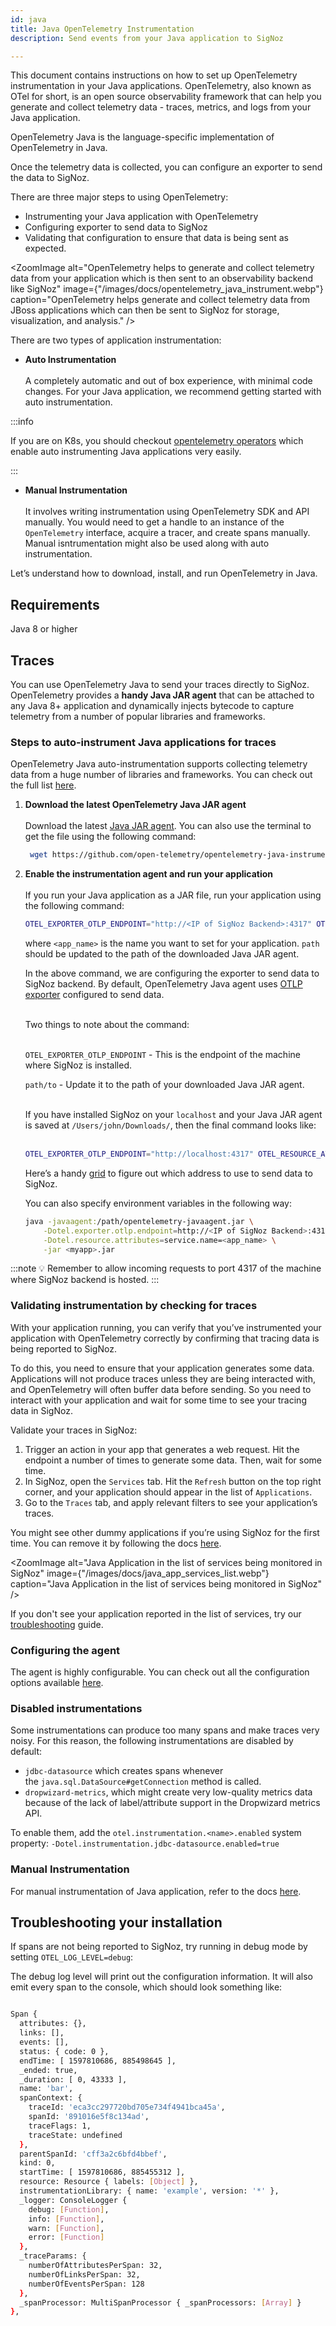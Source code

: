 ```yaml
---
id: java
title: Java OpenTelemetry Instrumentation
description: Send events from your Java application to SigNoz

---
```







This document contains instructions on how to set up OpenTelemetry instrumentation in your Java applications. OpenTelemetry, also known as OTel for short, is an open source observability framework that can help you generate and collect telemetry data - traces, metrics, and logs from your Java application.

OpenTelemetry Java is the language-specific implementation of OpenTelemetry in Java.

Once the telemetry data is collected, you can configure an exporter to send the data to SigNoz.

There are three major steps to using OpenTelemetry:

- Instrumenting your Java application with OpenTelemetry
- Configuring exporter to send data to SigNoz
- Validating that configuration to ensure that data is being sent as expected.


<ZoomImage
  alt="OpenTelemetry helps to generate and collect telemetry data from your application which is then sent to an observability backend like SigNoz"
  image={"/images/docs/opentelemetry_java_instrument.webp"}
  caption="OpenTelemetry helps generate and collect telemetry data from JBoss applications which can then be sent to SigNoz for storage, visualization, and analysis."
/>

There are two types of application instrumentation:

- **Auto Instrumentation**<br></br>
A completely automatic and out of box experience, with minimal code changes. For your Java application, we recommend getting started with auto instrumentation.

:::info

  If you are on K8s, you should checkout [opentelemetry operators](/docs/tutorial/opentelemetry-operator-usage/#opentelemetry-auto-instrumentation-injection) which enable auto instrumenting Java applications very easily.

:::

- **Manual Instrumentation**<br></br>
It involves writing instrumentation using OpenTelemetry SDK and API manually. You would need to get a handle to an instance of the `OpenTelemetry` interface, acquire a tracer, and create spans manually. Manual isntrumentation might also be used along with auto instrumentation.

Let’s understand how to download, install, and run OpenTelemetry in Java.

## Requirements

Java 8 or higher

## Traces

You can use OpenTelemetry Java to send your traces directly to SigNoz. OpenTelemetry provides a **handy Java JAR agent** that can be attached to any Java 8+ application and dynamically injects bytecode to capture telemetry from a number of popular libraries and frameworks. 

### Steps to auto-instrument Java applications for traces

OpenTelemetry Java auto-instrumentation supports collecting telemetry data from a huge number of libraries and frameworks. You can check out the full list [here](https://github.com/open-telemetry/opentelemetry-java-instrumentation/blob/main/docs/supported-libraries.md).

1. **Download the latest OpenTelemetry Java JAR agent**<br></br>
   Download the latest [Java JAR agent](https://github.com/open-telemetry/opentelemetry-java-instrumentation/releases/latest/download/opentelemetry-javaagent.jar). You can also use the terminal to get the file using the following command:
   
   ```bash
    wget https://github.com/open-telemetry/opentelemetry-java-instrumentation/releases/latest/download/opentelemetry-javaagent.jar
    ```
    

2. **Enable the instrumentation agent and run your application**<br></br>
   If you run your Java application as a JAR file, run your application using the following command:
    
    ```bash
    OTEL_EXPORTER_OTLP_ENDPOINT="http://<IP of SigNoz Backend>:4317" OTEL_RESOURCE_ATTRIBUTES=service.name=<app_name> java -javaagent:/path/to/opentelemetry-javaagent.jar -jar  <myapp>.jar
    ```
    
    where `<app_name>` is the name you want to set for your application. `path` should be updated to the path of the downloaded Java JAR agent.
    
    
    In the above command, we are configuring the exporter to send data to SigNoz backend. By default, OpenTelemetry Java agent uses [OTLP exporter](https://github.com/open-telemetry/opentelemetry-java/tree/main/exporters/otlp) configured to send data.<br></br>
    
    Two things to note about the command:<br></br>

    `OTEL_EXPORTER_OTLP_ENDPOINT` - This is the endpoint of the machine where SigNoz is installed.

    `path/to` -  Update it to the path of your downloaded Java JAR agent.<br></br>
    
    If you have installed SigNoz on your `localhost` and your Java JAR agent is saved at `/Users/john/Downloads/`, then the final command looks like:<br></br>
    
    ```bash
    OTEL_EXPORTER_OTLP_ENDPOINT="http://localhost:4317" OTEL_RESOURCE_ATTRIBUTES=service.name=javaApp java -javaagent:/Users/john/Downloads/opentelemetry-javaagent.jar -jar target/*.jar
    ```
    
    Here’s a handy [grid](https://signoz.io/docs/instrumentation/troubleshoot-instrumentation/) to figure out which address to use to send data to SigNoz.
    
    You can also specify environment variables in the following way:
    
    ```bash
    java -javaagent:/path/opentelemetry-javaagent.jar \
        -Dotel.exporter.otlp.endpoint=http://<IP of SigNoz Backend>:4317 \
        -Dotel.resource.attributes=service.name=<app_name> \
        -jar <myapp>.jar
    ```
    

:::note
💡 Remember to allow incoming requests to port 4317 of the machine where SigNoz backend is hosted.
:::

### Validating instrumentation by checking for traces

With your application running, you can verify that you’ve instrumented your application with OpenTelemetry correctly by confirming that tracing data is being reported to SigNoz.

To do this, you need to ensure that your application generates some data. Applications will not produce traces unless they are being interacted with, and OpenTelemetry will often buffer data before sending. So you need to interact with your application and wait for some time to see your tracing data in SigNoz.

Validate your traces in SigNoz:

1. Trigger an action in your app that generates a web request. Hit the endpoint a number of times to generate some data. Then, wait for some time.
2. In SigNoz, open the `Services` tab. Hit the `Refresh` button on the top right corner, and your application should appear in the list of `Applications`.
3. Go to the `Traces` tab, and apply relevant filters to see your application’s traces.

You might see other dummy applications if you’re using SigNoz for the first time. You can remove it by following the docs [here](https://signoz.io/docs/operate/docker-standalone/#remove-the-sample-application).

<ZoomImage
  alt="Java Application in the list of services being monitored in SigNoz"
  image={"/images/docs/java_app_services_list.webp"}
  caption="Java Application in the list of services being monitored in SigNoz"
/>

If you don't see your application reported in the list of services, try our [troubleshooting](https://signoz.io/docs/install/troubleshooting/) guide.

### Configuring the agent

The agent is highly configurable. You can check out all the configuration options available [here](https://opentelemetry.io/docs/instrumentation/java/automatic/agent-config/).

### Disabled instrumentations

Some instrumentations can produce too many spans and make traces very noisy. For this reason, the following instrumentations are disabled by default:

- `jdbc-datasource` which creates spans whenever the `java.sql.DataSource#getConnection` method is called.
- `dropwizard-metrics`, which might create very low-quality metrics data because of the lack of label/attribute support in the Dropwizard metrics API.

To enable them, add the `otel.instrumentation.<name>.enabled` system property: `-Dotel.instrumentation.jdbc-datasource.enabled=true`

### Manual Instrumentation

For manual instrumentation of Java application, refer to the docs [here](https://opentelemetry.io/docs/instrumentation/java/manual/).


## Troubleshooting your installation

If spans are not being reported to SigNoz, try running in debug mode by setting `OTEL_LOG_LEVEL=debug`:

The debug log level will print out the configuration information. It will also emit every span to the console, which should look something like:

```bash

Span {
  attributes: {},
  links: [],
  events: [],
  status: { code: 0 },
  endTime: [ 1597810686, 885498645 ],
  _ended: true,
  _duration: [ 0, 43333 ],
  name: 'bar',
  spanContext: {
    traceId: 'eca3cc297720bd705e734f4941bca45a',
    spanId: '891016e5f8c134ad',
    traceFlags: 1,
    traceState: undefined
  },
  parentSpanId: 'cff3a2c6bfd4bbef',
  kind: 0,
  startTime: [ 1597810686, 885455312 ],
  resource: Resource { labels: [Object] },
  instrumentationLibrary: { name: 'example', version: '*' },
  _logger: ConsoleLogger {
    debug: [Function],
    info: [Function],
    warn: [Function],
    error: [Function]
  },
  _traceParams: {
    numberOfAttributesPerSpan: 32,
    numberOfLinksPerSpan: 32,
    numberOfEventsPerSpan: 128
  },
  _spanProcessor: MultiSpanProcessor { _spanProcessors: [Array] }
},
```

<p>&nbsp;</p>

<InstrumentationFAQ />
